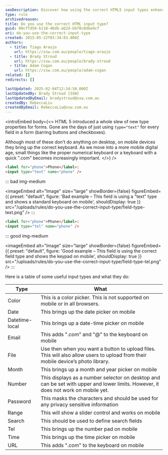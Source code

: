 ```yaml
---
seoDescription: Discover how using the correct HTML5 input types enhances mobile usability with dedicated keyboards for tasks like email, phone numbers, and URLs.
type: rule
archivedreason:
title: Do you use the correct HTML input type?
guid: 00cffd59-b110-46db-ab2d-bb70c0dbe9cf
uri: do-you-use-the-correct-input-type
created: 2015-05-22T03:34:03.000Z
authors:
  - title: Tiago Araujo
    url: https://ssw.com.au/people/tiago-araujo
  - title: Brady Stroud
    url: https://ssw.com.au/people/brady-stroud
  - title: Adam Cogan
    url: https://ssw.com.au/people/adam-cogan
related: []
redirects: []

lastUpdated: 2025-02-04T12:34:58.000Z
lastUpdatedBy: Brady Stroud [SSW]
lastUpdatedByEmail: bradystroud@ssw.com.au
createdBy: RebeccaLiu
createdByEmail: RebeccaLiu@ssw.com.au
---
```


<introEmbed
  body={<>
HTML 5 introduced a whole slew of new type properties for forms. Gone are the days of just using `type="text"` for every field in a form (barring buttons and checkboxes).

Although most of these don't do anything on desktop, on mobile devices they bring up the correct keyboard. As we move into a more mobile digital age, small things like the proper numerical keyboard or a keyboard with a quick ".com" becomes increasingly important.
  </>}
/>
```html
<label for="phone">Phone</label>:
<input type="text" name="phone" />
```

::: bad img-medium

<imageEmbed
  alt="Image"
  size="large"
  showBorder={false}
  figureEmbed={{
    preset: "default",
    figure: 'Bad example – This field is using a "text" type and shows a standard keyboard on mobile',
    shouldDisplay: true
  }}
  src="/uploads/rules/do-you-use-the-correct-input-type/field-type-text.png"
/>
:::

```html
<label for="phone">Phone</label>:
<input type="tel" name="phone" />
```

::: good img-medium

<imageEmbed
  alt="Image"
  size="large"
  showBorder={false}
  figureEmbed={{
    preset: "default",
    figure: 'Good example – This field is using the correct field type and shows the keypad on mobile',
    shouldDisplay: true
  }}
  src="/uploads/rules/do-you-use-the-correct-input-type/field-type-tel.png"
/>
:::

Here is a table of some useful input types and what they do:

| Type | What |
| --- | --- |
| Color | This is a color picker. This is not supported on mobile or in all browsers. |
| Date | This brings up the date picker on mobile |
| Datetime-local | This brings up a date-time picker on mobile |
| Email | This adds ".com" and "@" to the keyboard on mobile |
| File | Use then when you want a button to upload files. This will also allow users to upload from their mobile device’s photo library. |
| Month | This brings up a month and year picker on mobile |
| Number | This displays as a number selector on desktop and can be set with upper and lower limits. However, it does not work on mobile yet. |
| Password | This masks the characters and should be used for any privacy sensitive information |
| Range | This will show a slider control and works on mobile |
| Search | This should be used to define search fields |
| Tel | This brings up the number pad on mobile |
| Time | This brings up the time picker on mobile |
| URL | This adds ".com" to the keyboard on mobile |
